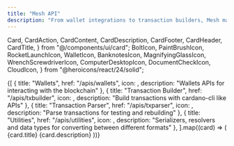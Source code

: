 ```yaml
---
title: "Mesh API"
description: "From wallet integrations to transaction builders, Mesh makes Web3 development easy with reliable, scalable, and well-engineered APIs & developer tools."
---
```


  Card,
  CardAction,
  CardContent,
  CardDescription,
  CardFooter,
  CardHeader,
  CardTitle,
} from "@/components/ui/card";
  BoltIcon,
  PaintBrushIcon,
  RocketLaunchIcon,
  WalletIcon,
  BanknotesIcon,
  MagnifyingGlassIcon,
  WrenchScrewdriverIcon,
  ComputerDesktopIcon,
  DocumentCheckIcon,
  CloudIcon,
} from "@heroicons/react/24/solid";

<div className="grid md:grid-cols-2 lg:grid-cols-4 gap-6 items-stretch">
  {[
    {
      title: "Wallets",
      href: "/apis/wallets",
      icon: <WalletIcon />,
      description: "Wallets APIs for interacting with the blockchain"
    },
    {
      title: "Transaction Builder",
      href: "/apis/txbuilder",
      icon: <BanknotesIcon />,
      description: "Build transactions with cardano-cli like APIs"
    },
    {
      title: "Transaction Parser",
      href: "/apis/txparser",
      icon: <MagnifyingGlassIcon />,
      description: "Parse transactions for testing and rebuilding"
    },
    {
      title: "Utilities",
      href: "/apis/utilities",
      icon: <WrenchScrewdriverIcon />,
      description: "Serializers, resolvers and data types for converting between different formats"
    },
  ].map((card) => (
    <Link key={card.title} href={card.href} className="no-underline">
      <Card className="h-full text-center hover:border-primary/50 transition-colors px-4 py-8">
        <CardTitle className="font-heading">{card.title}</CardTitle>
        <CardDescription>{card.description}</CardDescription>
      </Card>
    </Link>
  ))}
</div>

